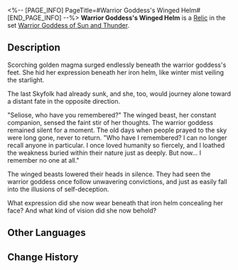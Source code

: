 <%-- [PAGE_INFO]
PageTitle=#Warrior Goddess's Winged Helm#
[END_PAGE_INFO] --%>
{{Relic Infobox
|id        = 61251
|image     = Item Warrior Goddess's Winged Helm.png{{subst:void|<!--$UPLOAD:<<SpriteOutput/RelicFigures/IconRelic_125_1.png>-<Item Warrior Goddess's Winged Helm.png>-<Relic Icons>>-->}}
|set       = Warrior Goddess of Sun and Thunder
|piece     = Head
|mentions  = 
}}
{{Description|This winged helm once bore witness to the Daythunder Knight toppling the sky god, and it also witnessed the sky closing its eyes.}}
'''Warrior Goddess's Winged Helm''' is a [[Relic]] in the set [[Warrior Goddess of Sun and Thunder]].

==Description==
Scorching golden magma surged endlessly beneath the warrior goddess's feet. She hid her expression beneath her iron helm, like winter mist veiling the starlight.

The last Skyfolk had already sunk, and she, too, would journey alone toward a distant fate in the opposite direction.

"Seliose, who have you remembered?" The winged beast, her constant companion, sensed the faint stir of her thoughts. The warrior goddess remained silent for a moment. The old days when people prayed to the sky were long gone, never to return. "Who have I remembered? I can no longer recall anyone in particular. I once loved humanity so fiercely, and I loathed the weakness buried within their nature just as deeply. But now... I remember no one at all."

The winged beasts lowered their heads in silence. They had seen the warrior goddess once follow unwavering convictions, and just as easily fall into the illusions of self-deception.

What expression did she now wear beneath that iron helm concealing her face? And what kind of vision did she now behold?

==Other Languages==
{{Other Languages
|en   = Warrior Goddess's Winged Helm
|zhs  = 女武神的翱翔翼盔
|zht  = 女武神的翱翔翼盔
|ja   = {{Rubi|武神|ぶしん}}の{{Rubi|翼兜|つばさかぶと}}
|ko   = 여전사의 날개 달린 투구
|es   = Casco alado de la guerrera celestial
|fr   = Heaume ailé de la valkyrie
|ru   = Крылатый шлем воительницы
|th   = Warrior Goddess's Winged Helm
|vi   = Mũ Cánh Của Nữ Thần Chiến Binh
|de   = Geflügelter Helm der Kriegsgöttin
|id   = Warrior Goddess's Winged Helm
|pt   = Elmo Alado da Deusa Guerreira
}}

==Change History==
{{Change History|3.3}}